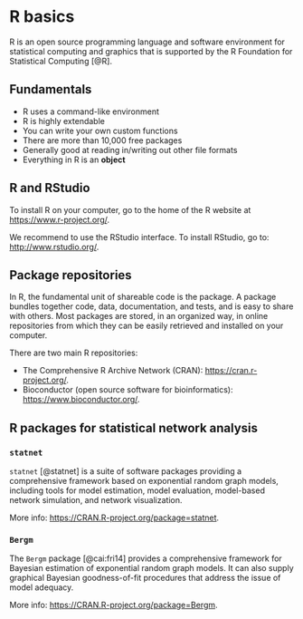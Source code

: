 # R basics {#Rbasics}

R is an open source programming language and software environment for statistical computing and graphics that is supported by the R Foundation for Statistical Computing [@R].

## Fundamentals

* R uses a command-like environment
* R is highly extendable
* You can write your own custom functions
* There are more than 10,000 free packages
* Generally good at reading in/writing out other file formats
* Everything in R is an **object**

## R and RStudio

To install R on your computer, go to the home of the R website at <https://www.r-project.org/>.

We recommend to use the RStudio interface. To install RStudio, go to:
<http://www.rstudio.org/>.


## Package repositories

In R, the fundamental unit of shareable code is the package. A package bundles together code, data, documentation, and tests, and is easy to share with others. Most packages are stored, in an organized way, in online repositories from which they can be easily retrieved and installed on your computer. 

There are two main R repositories:

* The Comprehensive R Archive Network (CRAN): <https://cran.r-project.org/>.
* Bioconductor (open source software for bioinformatics): <https://www.bioconductor.org/>.


## R packages for statistical network analysis

### `statnet`

`statnet` [@statnet] is a suite of software packages providing a comprehensive framework based on exponential random graph models, including tools for model estimation, model evaluation, model-based network simulation, and network visualization.

More info: <https://CRAN.R-project.org/package=statnet>.

### `Bergm`

The `Bergm` package [@cai:fri14] provides a comprehensive framework for Bayesian estimation of exponential random graph models. It can also supply graphical Bayesian goodness-of-fit procedures that address the issue of model adequacy.

More info: <https://CRAN.R-project.org/package=Bergm>.



